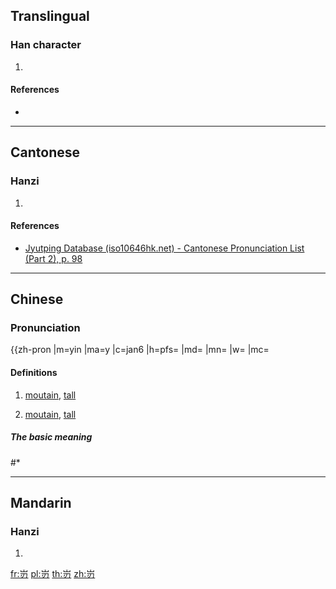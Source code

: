 ==Translingual==

===Han character===
{{Han char|rn=46|rad=山|as=03|sn=6|four=|canj=USHI|ids=⿱山刃}}

# {{defn|Han|sort=山03}}

====References====
* {{Han ref|kx=0307.271|hdz=10762.051|uh=5C83|ud=23683}}

----

==Cantonese==

===Hanzi===
{{yue-hanzi|jyut=[[jan6]]|y=yan6}}

# {{defn|lang=yue|sort=山03}}

====References====
* [http://www.iso10646hk.net/jp/document/download.jsp Jyutping Database (iso10646hk.net) - Cantonese Pronunciation List (Part 2), p. 98]

----

==Chinese==
{{zh-forms}}

===Pronunciation===
{{zh-pron
|m=yin
|ma=y
|c=jan6
|h=pfs=
|md=
|mn=
|w=
|mc=

====Definitions====
{{zh-hanzi}}

#  [[moutain]], [[tall]]
# {{qualifier|to turn, to transform}} [[moutain]], [[tall]]
=====The basic meaning=====
#* {{zh-usex|義 未詳。|The meaning is unknown.}}

----

==Mandarin==

===Hanzi===
{{cmn-hanzi|pin=[[rèn]] ([[ren4]])|wg=jen<sup>4</sup>}}

# {{defn|lang=cmn|sort=山03}}

[[fr:岃]]
[[pl:岃]]
[[th:岃]]
[[zh:岃]]